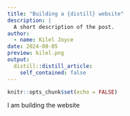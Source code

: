 ```yaml
---
title: "Building a {distill} website"
description: |
  A short description of the post.
author:
  - name: Kilel Joyce
date: 2024-08-05
preview: kilel.png
output:
  distill::distill_article:
    self_contained: false
---
```



```r
knitr::opts_chunk$set(echo = FALSE)
```

I am building the website

